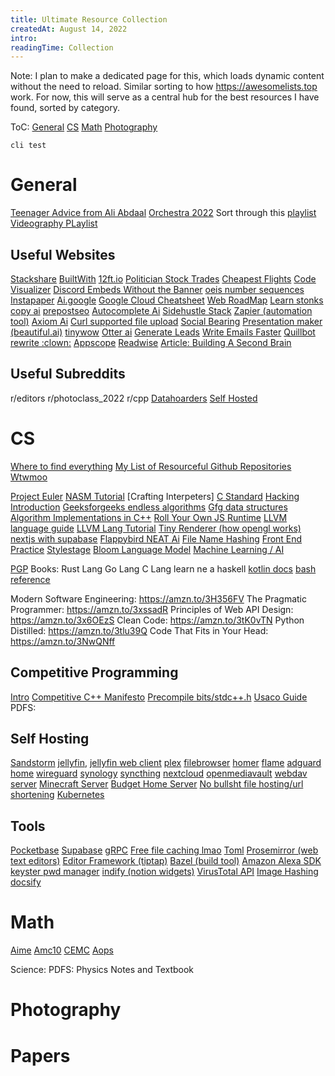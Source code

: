 ```yaml
---
title: Ultimate Resource Collection
createdAt: August 14, 2022
intro:
readingTime: Collection
---
```


Note: I plan to make a dedicated page for this, which loads dynamic content without the need to reload. Similar sorting to how 
https://awesomelists.top work. For now, this will serve as a central hub for the best resources I have found, sorted by category.

ToC:
[General](#General)
[CS](#CS)
[Math](#Math)
[Photography](#Photography)

`cli test`


# General 

[Teenager Advice from Ali Abdaal](https://www.youtube.com/watch?v=YuCRDlEFaw4)
[Orchestra 2022](https://drive.google.com/drive/u/0/folders/1OOAvRZaSQccXAFR3O21MG6Sape3H_UGq)
Sort through this [playlist](https://www.youtube.com/playlist?list=PL1cf7V1pT1U3d7Xm0AeJ48hCBJtEduj0O)
[Videography PLaylist](https://www.youtube.com/playlist?list=PL1cf7V1pT1U0Apkx3geIbcJY2vqopN1fJ)

## Useful Websites

[Stackshare](https://stackshare.io/)
[BuiltWith](https://builtwith.com/)
[12ft.io](https://12ft.io/)
[Politician Stock Trades](https://www.smartinsider.com/politicians/)
[Cheapest Flights](https://skiplagged.com/)
[Code Visualizer](https://pythontutor.com/visualize.html#mode=edit)
[Discord Embeds Without the Banner](https://justlink.to)
[oeis number sequences](https://oeis.org/)
[Instapaper](https://www.instapaper.com/u)
[Ai.google](https://ai.google/)
[Google Cloud Cheatsheet](https://googlecloudcheatsheet.withgoogle.com/)
[Web RoadMap](https://roadmap.sh)
[Learn stonks](https://shiftsearch.com/)
[copy ai](https://www.copy.ai/)
[prepostseo](https://www.prepostseo.com/)
[Autocomplete Ai](https://jenni.ai/)
[Sidehustle Stack](https://sidehustlestack.co/)
[Zapier (automation tool)](https://zapier.com/)
[Axiom Ai](https://axiom.ai/)
[Curl supported file upload](https://curls.it)
[Social Bearing](https://socialbearing.com/)
[Presentation maker (beautiful.ai)](https://www.beautiful.ai/)
[tinywow](https://tinywow.com/)
[Otter ai](https://otter.ai/)
[Generate Leads](https://phantombuster.com/)
[Write Emails Faster](https://rytr.me/)
[Quillbot rewrite :clown:](https://quillbot.com/)
[Appscope](https://appsco.pe/)
[Readwise](https://readwise.io/)
[Article: Building A Second Brain](https://maggieappleton.com/basb)


## Useful Subreddits

r/editors
r/photoclass_2022
r/cpp
[Datahoarders](https://www.reddit.com/r/DataHoarder/)
[Self Hosted](https://www.reddit.com/r/selfhosted)

# CS

[Where to find everything](https://awesomelists.top)
[My List of Resourceful Github Repositories](https://github.com/stars/Green-Thanos/lists/resoures)
[Wtwmoo](https://wtmoo.is)

[Project Euler](https://stylestage.dev/)
[NASM Tutorial](https://cs.lmu.edu/~ray/notes/nasmtutorial/)
[Crafting Interpeters]
[C Standard](https://port70.net/~nsz/c/c99/n1256.html)
[Hacking Introduction](https://www.hacksplaining.com/)
[Geeksforgeeks endless algorithms](https://www.geeksforgeeks.org/fundamentals-of-algorithms/)
[Gfg data structures](https://www.geeksforgeeks.org/data-structures/)
[Algorithm Implementations in C++](https://github.com/TheAlgorithms/C-Plus-Plus)
[Roll Your Own JS Runtime](https://deno.com/blog/roll-your-own-javascript-runtime)
[LLVM language guide](https://mukulrathi.com/create-your-own-programming-language/llvm-ir-cpp-api-tutorial/)
[LLVM Lang Tutorial](https://llvm.org/docs/tutorial/MyFirstLanguageFrontend/index.html)
[Tiny Renderer (how opengl works)](https://github.com/ssloy/tinyrenderer/wiki)
[nextjs with supabase](https://auth0.com/blog/using-nextjs-and-auth0-with-supabase/)
[Flappybird NEAT Ai](https://www.youtube.com/watch?v=MMxFDaIOHsE&list=PLzMcBGfZo4-lwGZWXz5Qgta_YNX3_vLS2&index=2)
[File Name Hashing](https://medium.com/eonian-technologies/file-name-hashing-creating-a-hashed-directory-structure-eabb03aa4091)
[Front End Practice](https://www.frontendpractice.com/projects)
[Stylestage](https://stylestage.dev/)
[Bloom Language Model](https://bigscience.huggingface.co/)
[Machine Learning / AI](https://huggingface.co/)

[PGP](https://pgp.help)
Books:
Rust Lang 
Go Lang 
C Lang 
learn ne a haskell
[kotlin docs](https://kotlinlang.org/docs/home.html)
[bash reference](https://www.gnu.org/software/bash/manual/bash.html)

Modern Software Engineering: https://amzn.to/3H356FV
The Pragmatic Programmer: https://amzn.to/3xssadR
Principles of Web API Design: https://amzn.to/3x6OEzS
Clean Code: https://amzn.to/3tK0vTN
Python Distilled: https://amzn.to/3tlu39Q
Code That Fits in Your Head: https://amzn.to/3NwQNff


## Competitive Programming

[Intro](/notes/posts/test)
[Competitive C++ Manifesto](https://codeforces.com/blog/entry/64218)
[Precompile bits/stdc++.h](https://codeforces.com/blog/entry/53909)
[Usaco Guide](usaco.guide)
PDFS: 


## Self Hosting

[Sandstorm](https://sandstorm.io/install)
[jellyfin](https://jellyfin.org/), [jellyfin web client](https://github.com/jellyfin/jellyfin-web)
[plex](https://www.plex.tv/)
[filebrowser]()
[homer](https://github.com/bastienwirtz/homer)
[flame]()
[adguard home]()
[wireguard](https://github.com/linuxserver/docker-wireguard)
[synology]()
[syncthing]()
[nextcloud]()
[openmediavault]()
[webdav server](https://docs.bytemark.co.uk/article/run-your-own-webdav-server-with-docker/)
[Minecraft Server](https://www.youtube.com/watch?v=TxjvC6GRjkU)
[Budget Home Server](https://www.youtube.com/watch?v=72D3MvPk3Xs&t=414s)
[No bullsht file hosting/url shortening](https://git.0x0.st/mia/0x0)
[Kubernetes](https://kubernetes.io/)

## Tools
[Pocketbase](https://pocketbase.io/)
[Supabase](https://supabase.com/docs/guides/hosting/overview)
[gRPC](https://grpc.io/)
[Free file caching lmao](https://statically.io/)
[Toml](https://toml.io/en/)
[Prosemirror (web text editors)](https://prosemirror.net/)
[Editor Framework (tiptap)](https://tiptap.dev)
[Bazel (build tool)](https://bazel.build/) 
[Amazon Alexa SDK](https://developer.amazon.com/en-US/docs/alexa/alexa-skills-kit-sdk-for-java/set-up-the-sdk.html)
[keyster pwd manager](https://keyster.io/)
[indify (notion widgets)](https://indify.co/)
[VirusTotal API](https://developers.virustotal.com/reference/overview)
[Image Hashing](https://github.com/pwlmaciejewski/imghash)
[docsify](https://docsify.js.org/#/)

# Math

[Aime](https://www.isinj.com/mt-aime/)
[Amc10](https://www.isinj.com/mt-amc10/)
[CEMC](https://www.cemc.uwaterloo.ca/contests/pcf.html)
[Aops](https://artofproblemsolving.com/)

Science:
PDFS: Physics Notes and Textbook

# Photography

# Papers
